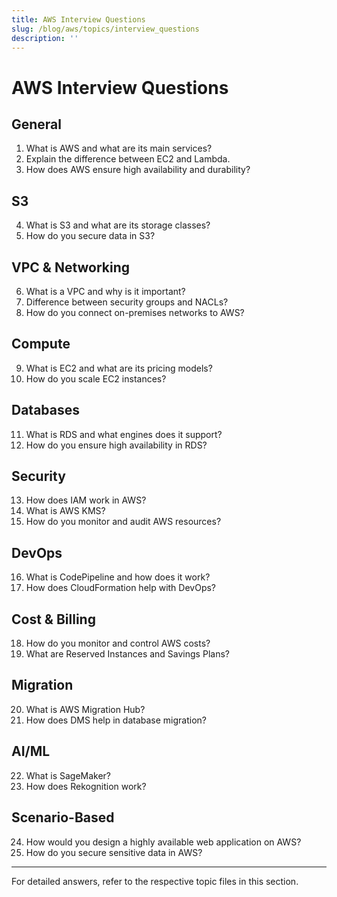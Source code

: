 ```yaml
---
title: AWS Interview Questions
slug: /blog/aws/topics/interview_questions
description: ''
---
```

# AWS Interview Questions

## General
1. What is AWS and what are its main services?
2. Explain the difference between EC2 and Lambda.
3. How does AWS ensure high availability and durability?

## S3
4. What is S3 and what are its storage classes?
5. How do you secure data in S3?

## VPC & Networking
6. What is a VPC and why is it important?
7. Difference between security groups and NACLs?
8. How do you connect on-premises networks to AWS?

## Compute
9. What is EC2 and what are its pricing models?
10. How do you scale EC2 instances?

## Databases
11. What is RDS and what engines does it support?
12. How do you ensure high availability in RDS?

## Security
13. How does IAM work in AWS?
14. What is AWS KMS?
15. How do you monitor and audit AWS resources?

## DevOps
16. What is CodePipeline and how does it work?
17. How does CloudFormation help with DevOps?

## Cost & Billing
18. How do you monitor and control AWS costs?
19. What are Reserved Instances and Savings Plans?

## Migration
20. What is AWS Migration Hub?
21. How does DMS help in database migration?

## AI/ML
22. What is SageMaker?
23. How does Rekognition work?

## Scenario-Based
24. How would you design a highly available web application on AWS?
25. How do you secure sensitive data in AWS?

---

For detailed answers, refer to the respective topic files in this section.
